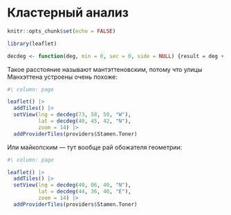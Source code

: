 # Кластерный анализ {#andan-cluster}

```r
knitr::opts_chunk$set(echo = FALSE)
```

```r
library(leaflet)
```

```r
decdeg <- function(deg, min = 0, sec = 0, side = NULL) {result = deg + min / 60 + sec / 3600; ifelse(side == "N" | side == "E", result, -result)}
```


Такое расстояние называют мантэттеновским, потому что улицы Манхэттена устроены очень похоже:

```r
#\ column: page

leaflet() |> 
  addTiles() |> 
  setView(lng = decdeg(73, 58, 50, "W"),
          lat = decdeg(40, 45, 42, "N"),
          zoom = 14) |> 
  addProviderTiles(providers$Stamen.Toner)
```






Или майкопским --- тут вообще рай обожателя геометрии:

```r
#\ column: page

leaflet() |> 
  addTiles() |> 
  setView(lng = decdeg(40, 06, 40, "N"), 
          lat = decdeg(44, 36, 40, "E"),
          zoom = 14) |> 
  addProviderTiles(providers$Stamen.Toner)
```
